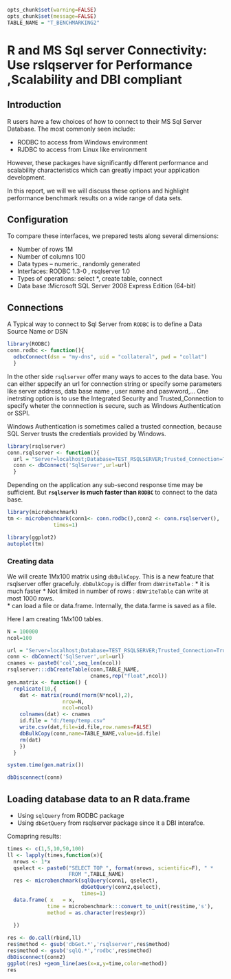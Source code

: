 ```r
opts_chunk$set(warning=FALSE)
opts_chunk$set(message=FALSE)
TABLE_NAME = "T_BENCHMARKING2"

```


R and MS Sql server Connectivity: Use rslqserver for  Performance ,Scalability and DBI compliant
=============================================================

## Introduction

R users have a few choices of how to connect to their MS Sql Server Database. The most commonly seen include:

* RODBC to access from Windows environment 
* RJDBC to access from Linux like environment

However, these packages have significantly different performance and scalability characteristics which can greatly impact your application development. 

In this report, we will we will discuss these options and highlight performance benchmark results on a wide range of data sets.


## Configuration

To compare these interfaces, we prepared tests along several dimensions:

* Number of rows 1M
* Number of columns 100
* Data types – numeric., randomly generated
* Interfaces: RODBC 1.3-0 ,  rsqlserver 1.0 
* Types of operations: select *, create table, connect
* Data base :Microsoft SQL Server 2008 Express Edition (64-bit)


## Connections 

A Typical way to connect to Sql Server from `RODBC` is to define a Data Source Name or DSN 

```r
library(RODBC)
conn.rodbc <- function(){
  odbcConnect(dsn = "my-dns", uid = "collateral", pwd = "collat")
  }
````
In the other side `rsqlserver` offer many ways to acces to the data base. You can either sppecify an url for connection string or specify some parameters like server address, data base name , user name and paswword,...
One inetrsting option is to use the Integrated Security and Trusted_Connection to specify wheter the connnection is secure, such as Windows Authentication or SSPI.

Windows Authentication is sometimes called a trusted connection, because SQL Server trusts the credentials provided by Windows.

```r
library(rsqlserver)
conn.rsqlserver <- function(){
  url = "Server=localhost;Database=TEST_RSQLSERVER;Trusted_Connection=True;"
  conn <- dbConnect('SqlServer',url=url)
  }

```

Depending on the application any sub-second response time may be sufficient. 
But **`rsqlserver` is much faster than `RODBC` ** to connect to the data base. 

```r
library(microbenchmark)
tm <- microbenchmark(conn1<- conn.rodbc(),conn2 <- conn.rsqlserver(),
               times=1)

library(ggplot2)
autoplot(tm)
````



### Creating data


We will create 1Mx100 matrix using `dbBulkCopy`. This is a new feature that rsqlserver offer gracefuly.
`dbBulkCopy` is differ from  `dbWriteTable` :
* it is much faster 
* Not limited in number of rows : `dbWriteTable` can write at most 1000 rows.  
* can load a file or data.frame. Internally, the data.farme is saved as a file.

Here I am creating 1Mx100 tables.

```r

N = 100000
ncol=100

url = "Server=localhost;Database=TEST_RSQLSERVER;Trusted_Connection=True;"
conn <- dbConnect('SqlServer',url=url) 
cnames <- paste0('col',seq_len(ncol))
rsqlserver:::dbCreateTable(conn,TABLE_NAME, 
                           cnames,rep("float",ncol))
gen.matrix <- function() {
  replicate(10,{
    dat <- matrix(round(rnorm(N*ncol),2),
                  nrow=N,
                  ncol=ncol)
    colnames(dat) <- cnames 
    id.file = "d:/temp/temp.csv"                      
    write.csv(dat,file=id.file,row.names=FALSE)
    dbBulkCopy(conn,name=TABLE_NAME,value=id.file)
    rm(dat)
    })
  }

system.time(gen.matrix())

dbDisconnect(conn)


```


## Loading database data to an R data.frame


* Using `sqlQuery` from RODBC package 
* Using `dbGetQuery` from rsqlserver package since it a DBI interafce.


Comapring results:

```r
times <- c(1,5,10,50,100)
ll <- lapply(times,function(x){
  nrows <- 1*x
  qselect <- paste0("SELECT TOP ", format(nrows, scientific=F), " * 
                    FROM ",TABLE_NAME)
  res <- microbenchmark(sqlQuery(conn1, qselect),
                        dbGetQuery(conn2,qselect),
                        times=1)
  data.frame( x   = x, 
             time = microbenchmark:::convert_to_unit(res$time,'s'),
             method = as.character(res$expr))
        
  })

res <- do.call(rbind,ll)
res$method <- gsub('dbGet.*','rsqlserver',res$method)
res$method <- gsub('sqlQ.*','rodbc',res$method)
dbDisconnect(conn2)
ggplot(res) +geom_line(aes(x=x,y=time,color=method))
res
```
